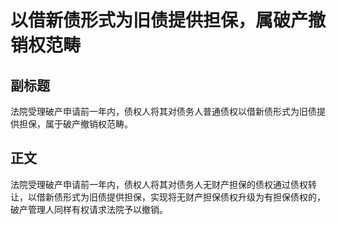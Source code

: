 # 以借新债形式为旧债提供担保，属破产撤销权范畴
## 副标题
法院受理破产申请前一年内，债权人将其对债务人普通债权以借新债形式为旧债提供担保，属于破产撤销权范畴。
## 正文
法院受理破产申请前一年内，债权人将其对债务人无财产担保的债权通过债权转让，以借新债形式为旧债提供担保，实现将无财产担保债权升级为有担保债权的，破产管理人同样有权请求法院予以撤销。